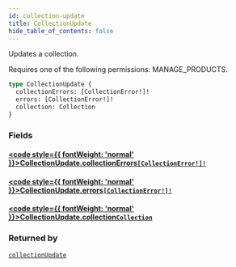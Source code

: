 ```yaml
---
id: collection-update
title: CollectionUpdate
hide_table_of_contents: false
---
```








Updates a collection. 

Requires one of the following permissions: MANAGE_PRODUCTS.

```graphql
type CollectionUpdate {
  collectionErrors: [CollectionError!]!
  errors: [CollectionError!]!
  collection: Collection
}
```


### Fields

#### [<code style={{ fontWeight: 'normal' }}>CollectionUpdate.<b>collectionErrors</b></code>](#)<Bullet />[`[CollectionError!]!`](../../../developer/api-reference/objects/collection-error) <Badge class="secondary" text="non-null"/> <Badge class="secondary" text="object"/>
> 
> 

#### [<code style={{ fontWeight: 'normal' }}>CollectionUpdate.<b>errors</b></code>](#)<Bullet />[`[CollectionError!]!`](../../../developer/api-reference/objects/collection-error) <Badge class="secondary" text="non-null"/> <Badge class="secondary" text="object"/>
> 
> 

#### [<code style={{ fontWeight: 'normal' }}>CollectionUpdate.<b>collection</b></code>](#)<Bullet />[`Collection`](../../../developer/api-reference/objects/collection) <Badge class="secondary" text="object"/>
> 
> 



### Returned by

[`collectionUpdate`](../../../developer/api-reference/mutations/collection-update)  <Badge class="secondary" text="mutation"/>



